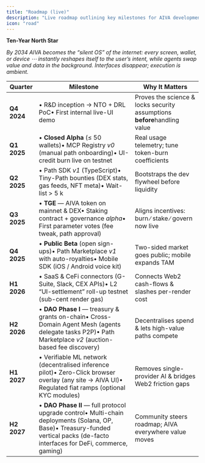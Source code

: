 ```yaml
---
title: "Roadmap (live)"
description: "Live roadmap outlining key milestones for AIVA development and ecosystem expansion."
icon: "road"
---
```


**Ten-Year North Star**

_By 2034 AIVA becomes the “silent OS” of the internet: every screen, wallet, or device ⋯ instantly reshapes itself to the user’s intent, while agents swap value and data in the background. Interfaces disappear; execution is ambient._

| Quarter     | Milestone                                                                                                                                                                       | Why It Matters                                                           |
| ----------- | ------------------------------------------------------------------------------------------------------------------------------------------------------------------------------- | ------------------------------------------------------------------------ |
| **Q4 2024** | • R\&D inception → NTO \+ DRL PoC• First internal live-UI demo                                                                                                                  | Proves the science & locks security assumptions **before**handling value |
| **Q1 2025** | • **Closed Alpha** (≤ 50 wallets)• MCP Registry _v0_ (manual path onboarding)• UI-credit burn live on testnet                                                                   | Real usage telemetry; tune token-burn coefficients                       |
| **Q2 2025** | • Path SDK _v1_ (TypeScript)• Tiny-Path bounties (DEX stats, gas feeds, NFT meta)• Wait-list \> 5 k                                                                             | Bootstraps the dev flywheel before liquidity                             |
| **Q3 2025** | • **TGE** — AIVA token on mainnet & DEX• Staking contract \+ governance _alpha_• First parameter votes (fee tweak, path approval)                                               | Aligns incentives: burn ∕ stake ∕ govern now live                        |
| **Q4 2025** | • **Public Beta** (open sign-ups)• Path Marketplace _v1_ with auto-royalties• Mobile SDK (iOS / Android voice kit)                                                              | Two-sided market goes public; mobile expands TAM                         |
| **H1 2026** | • SaaS & CeFi connectors (G-Suite, Slack, CEX APIs)• L2 “UI-settlement” roll-up testnet (sub-cent render gas)                                                                   | Connects Web2 cash-flows & slashes per-render cost                       |
| **H2 2026** | • **DAO Phase I** — treasury & grants on-chain• Cross-Domain Agent Mesh (agents delegate tasks P2P)• Path Marketplace _v2_ (auction-based fee discovery)                        | Decentralises spend & lets high-value paths compete                      |
| **H1 2027** | • Verifiable ML network (decentralised inference pilot)• Zero-Click browser overlay (any site → AIVA UI)• Regulated fiat ramps (optional KYC modules)                           | Removes single-provider AI & bridges Web2 friction gaps                  |
| **H2 2027** | • **DAO Phase II** — full protocol upgrade control• Multi-chain deployments (Solana, OP, Base)• Treasury-funded vertical packs (de-facto interfaces for DeFi, commerce, gaming) | Community steers roadmap; AIVA everywhere value moves                    |
